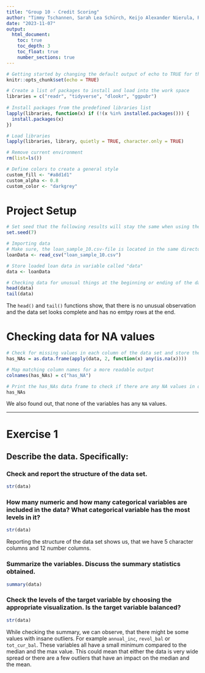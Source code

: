 ```yaml
---
title: "Group 10 - Credit Scoring"
author: "Timmy Tschannen, Sarah Lea Schürch, Keijo Alexander Nierula, Roman Krass"
date: "2023-11-07"
output: 
  html_document:
    toc: true
    toc_depth: 3
    toc_float: true
    number_sections: true
---
```


```r
# Getting started by changing the default output of echo to TRUE for the current document 
knitr::opts_chunk$set(echo = TRUE)

# Create a list of packages to install and load into the work space
libraries = c("readr", "tidyverse", "dlookr", "ggpubr")
 
# Install packages from the predefined libraries list
lapply(libraries, function(x) if (!(x %in% installed.packages())) {
  install.packages(x)
})

# Load libraries
lapply(libraries, library, quietly = TRUE, character.only = TRUE)

# Remove current environment 
rm(list=ls())
```

```r

# Define colors to create a general style 
custom_fill <- "#a8d1d1"
custom_alpha <- 0.8
custom_color <- "darkgrey"


```

# Project Setup {.unnumbered}
```r
# Set seed that the following results will stay the same when using the same seed
set.seed(7)

# Importing data
# Make sure, the loan_sample_10.csv-file is located in the same directory as this RMD-file
loanData <- read_csv("loan_sample_10.csv")

# Store loaded loan data in variable called "data"
data <- loanData

# Checking data for unusual things at the beginning or ending of the data set
head(data)
tail(data)
```
The `head()` and `tail()` functions show, that there is no unusual observation and the data set looks complete and has no emtpy rows at the end.

# Checking data for NA values {.unnumbered}
```r
# Check for missing values in each column of the data set and store the result in the "has_NAs" data frame
has_NAs = as.data.frame(apply(data, 2, function(x) any(is.na(x))))

# Map matching column names for a more readable output
colnames(has_NAs) = c("has_NA")

# Print the has_NAs data frame to check if there are any NA values in our data set
has_NAs
```
We also found out, that none of the variables has any `NA` values.

---

# Exercise 1

## Describe the data. Specifically:

### Check and report the structure of the data set.
```r
str(data)
```

### How many numeric and how many categorical variables are included in the data? What categorical variable has the most levels in it?
```r
str(data)
```
Reporting the structure of the data set shows us, that we have 5 character columns and 12 number columns.

### Summarize the variables. Discuss the summary statistics obtained.
```r
summary(data)
```

### Check the levels of the target variable by choosing the appropriate visualization. Is the target variable balanced?
```r
str(data)
```
While checking the summary, we can observe, that there might be some values with insane outliers. For example `annual_inc`, `revol_bal` or `tot_cur_bal`. These variables all have a small minimum compared to the median and the max value. This could mean that either the data is very wide spread or there are a few outliers that have an impact on the median and the mean.


